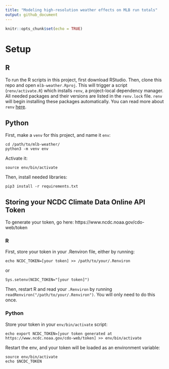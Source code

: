 ```yaml
---
title: "Modeling high-resolution weather effects on MLB run totals"
output: github_document
---
```


```r
knitr::opts_chunk$set(echo = TRUE)
```

# Setup

## R

To run the R scripts in this project, first download RStudio. Then, clone this repo and open `mlb-weather.Rproj`. This will trigger a script (`renv/activate.R`) which installs `renv`, a project-local dependency manager. All needed packages and their versions are listed in the `renv.lock` file. `renv` will begin installing these packages automatically. You can read more about `renv` [here](https://rstudio.github.io/renv/articles/renv.html).

## Python

First, make a `venv` for this project, and name it `env`:
```
cd /path/to/mlb-weather/
python3 -m venv env
```

Activate it:
```
source env/bin/activate
```

Then, install needed libraries:
```
pip3 install -r requirements.txt
```

## Storing your NCDC Climate Data Online API Token
To generate your token, go here: https://www.ncdc.noaa.gov/cdo-web/token 

### R

First, store your token in your .Renviron file, either by running:
```
echo NCDC_TOKEN=[your token] >> /path/to/your/.Renviron
```
or
```
Sys.setenv(NCDC_TOKEN="[your token]")
```

Then, restart R and read your `.Renviron` by running `readRenviron("/path/to/your/.Renviron")`. You will only need to do this once.

### Python

Store your token in your `env/bin/activate` script: 
```
echo export NCDC_TOKEN=[your token generated at https://www.ncdc.noaa.gov/cdo-web/token] >> env/bin/activate
```

Restart the env, and your token will be loaded as an environment variable:
```
source env/bin/activate
echo $NCDC_TOKEN
```

